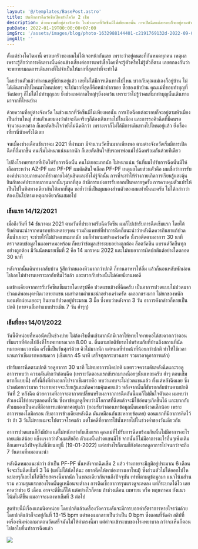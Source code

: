 ```yaml
---
layout: '@/templates/BasePost.astro'
title: บันทึกการฉีดวัคซีนป้องกันโควิด 2 เข็ม
description: ด้วยความที่อยู่ต่างจังหวัด ในช่วงแรกที่วัคซีนมีไม่เพียงพอนั้น การเปิดฉีดแต่ละรอบก็จะอยู่ตามหัวเมืองเป็นส่วนใหญ่ก็เลยตัดสินใจว่ายังไม่ฉีดดีกว่า
pubDate: 2022-01-19T00:00:00+07:00
imgSrc: '/assets/images/blog/photo-1632988144401-c2191769132d-2022-09-09.jpeg'
imgAlt: ''
---
```


ตั้งแต่ช่วงโควิดมานี้ ครอบครัวของผมไม่ได้เจอหน้ากันเลย เพราะว่าอยู่คนละที่กันหมดทุกคน เหตุผลเพราะรู้สึกว่าการเดินทางนั้นค่อนข้างเสี่ยงต่อการแพร่เชื้อโดยที่จะรู้ตัวหรือไม่รู้ตัวก็ตาม เลยตกลงกันว่าจะพยายามลดการเดินทางที่ไม่จำเป็นให้มากที่สุดเท่าที่จะทำได้

โดยส่วนตัวแล้วทำงานอยู่ที่บ้านอยู่แล้ว เลยไม่ได้มีการเดินทางไปไหน บวกกับคุณแม่เองก็อยู่บ้าน ไม่ได้เดินทางไปไหนมาไหนบ่อยๆ จะไปมากที่สุดก็คือหน้าปากซอย ซื้อของเข้าบ้าน คุณแม่ที่ชอบทำบุญที่วัดบ่อยๆ ก็ไม่ได้ไปทำบุญเลย ยิ่งช่วงเทศกาลใหญ่ๆยิ่งงดเว้น เพราะว่าไม่รู้ว่าคนที่มาทำบุญนั้นเดินทางมาจากที่ไหนบ้าง

ด้วยความที่อยู่ต่างจังหวัด ในช่วงแรกที่วัคซีนมีไม่เพียงพอนั้น การเปิดฉีดแต่ละรอบก็จะอยู่ตามหัวเมืองเป็นส่วนใหญ่ ส่วนตัวเลยมองว่าถ้าจะฉีดจริงๆก็ต้องเดินทางไปในเมือง และการรอคิวฉีดที่มีคนรอจำนวนมหาศาล ก็เลยตัดสินใจว่ายังไม่ฉีดดีกว่า เพราะเราก็ไม่ได้มีการเดินทางไปไหนอยู่แล้ว ยิ่งเรื่องเที่ยวนี่นับครั้งได้เลย

จนเมื่องช่วงเดือนธันวาคม 2021 ที่ผ่านมา มีจำนวนวัคซีนมากเพียงพอ ตามต่างจังหวัดเริ่มมีการเปิดฉีดที่ถี่มากขึ้น คนเริ่มไม่หนาแน่นมากนัก ก็เลยตัดสินใจขับรถพาพ่อแม่ไปฉีดพร้อมกันด้วยทีเดียว

ไปถึงโรงพยาบาลที่เปิดให้รับการฉีดนั้น คนไม่เยอะมากนัก ไม่หนาแน่น วันที่ผมไปรับการฉีดนั้นมีให้เลือกระหว่าง AZ-PF และ PF-PF ผมตัดสินใจเลือก PF-PF เหตุผลโดยส่วนตัวคือ ผมเชื่อว่าการรับองค์ประกอบภายนอกที่ร่างกายไม่คุ้นชินและยังไม่รู้จักนั้น การที่จะทำให้ร่างกายเกิดการเรียนรู้และคุ้นชินกับองค์ประกอบภายนอกนั้นๆมากที่สุด ถ้ามีการแบ่งการรับออกเป็นหลายๆครั้ง การควบคุมตัวแปรให้เป็นไปในทิศทางเดียวกันให้มากที่สุด ขอย้ำว่านี่เป็นมุมมองส่วนตัวของผมเท่านั้นนะครับ ไม่ได้กล่าวว่าต้องเป็นไปตามเหตุผลเดียวกันเสมอไป

### เข็มแรก 14/12/2021

เมื่อถึงวันที่ 14 ธันวาคม 2021 ตามวันที่ประกาศรับฉีดวัคซีน ผมก็ไปเข้ารับการฉีดเข็มแรก โดยได้รับคำแนะนำจากคนรอบข้างหลายๆคน รวมถึงแพทย์ที่ทำการฉีดก็แนะนำว่าหลังฉีดควรกินยาแก้ปวด ดื่มน้ำเยอะๆ จะช่วยให้ไม่ปวดแขนมากนัก ผมก็ทำตามอย่างเคร่งครัด นั่งรอติดตามอาการ 30 นาที ตรวจสอบข้อมูลในแอพฯหมอพร้อม ก็พบว่าข้อมูลเข้าระบบอย่างถูกต้อง ล็อตวัคซีน แบรนด์วัคซีนทุกอย่างถูกต้อง มีวันนัดหมายเข็มที่ 2 คือ 14 มกราคม 2022 และไม่พบอาการผิดปกติแต่อย่างใดตลอด 30 นาที

หลังจากนั้นเดินทางกลับบ้าน รู้สึกว่าตนเองหิวมากกว่าปกติ ก็ทานอาหารให้อิ่ม แล้วก็นอนหลับพักผ่อนไปเลยไม่ทำงานเพราะลากับทีมไว้แล้ว และบวกกับช่วงนั้นไม่ค่อยมีงานพอดี

ผลข้างเคียงจากการรับวัคซีนเข็มแรกโดยสรุปคือ ปวดแขนข้างที่ฉีดครับ เป็นอาการปวดแบบไม่ปวดมาก ปวดแค่พอหงุดหงิดเวลายกแขน ผมทำตามคำแนะนำอย่างเคร่งครัด งดออกแรงมาก ไม่ยกของหนัก นอนพักผ่อนเยอะๆ กินยาแก้ปวดอยู่ประมาณ 3 มื้อ ซึ่งพบว่าหลังจาก 3 วัน อาการดังกล่าวก็หายเป็นปกติ (หายจนลืมทำแบบประเมิน 7 วัน ฮ่าๆๆ)

### เข็มที่สอง 14/01/2022

วันนี้ดีหน่อยที่หมอนัดเป็นช่วงบ่าย ไม่ต้องรีบตื่นเช้ามากนักมีเวลาให้หายใจหายคอได้สะดวกกว่าตอนเข็มแรกที่ต้องไปถึงที่โรงพยาบาลเวลา 8.00 น. ตื่นตามปกติขับรถไปพร้อมกับที่บ้านถึงสถานที่นัดหมายตามเวลานัด ครั้งนี้เป็นวันศุกร์ด้วย คิวไม่มากนัก แต่หมอที่ทำหน้าที่น้อยกว่าปกติ ทำให้ใช้เวลานานกว่าเข็มแรกพอสมควร (เข็มแรก 45 นาที เสร็จทุกกระบวนการ รวมเวลาดูอาการแล้ว)

เข้ารับการฉีดตามปกติ รอดูอาการ 30 นาที ไม่พบอาการผิดปกติ ผลตรวจความดันหลังฉีดและรอดูอาการพบว่า ความดันต่ำกว่าก่อนฉีด (เพราะวัดตอนแรกขับรถมาเหนื่อยๆนั่นแหละครับ ฮ่าๆ ตอนเข็มแรกก็แบบนี้) ครั้งนี้สิ่งที่ต่างออกไปจากเข็มแรกคือ พบว่าแทบจะไม่ปวดแขนแล้ว ตั้งแต่หลังฉีดเลย ซึ่งปวดน้อยกว่ามาก ร่างกายอาจจะเรียนรู้และเกิดความคุ้นเคยแล้ว หลังจากนั้นก็ขับรถกลับบ้านตามปกติ วันที่ 2 หลังฉีด ด้วยความที่อาจจะอากาศเปลี่ยนหรือผลจากการฉีดอันนี้ผมก็ไม่มั่นใจตัวเอง ผมพบว่าตัวเองมีไข้อ่อนๆตลอดทั้งวัน ซึ่งหาข้อมูลดูก็พบว่ามีโอกาสที่ฉีดแล้วจะมีไข้อ่อนๆเกิดขึ้นได้ และบวกกับตัวผมเองเป็นคนที่มีอาการแพ้อากาศอยู่แล้ว (ยอมรับว่าตอนหาข้อมูลนั้นแอบกังวลเล็กน้อย เพราะอาการของโอมิครอน กับอาการข้างเคียงหลังฉีด มันเหมือนกันซะหลายข้อเลย) ตอนแรกที่มีอาการคิดไว้ว่า ถ้า 3 วันไม่หายผมจะไปตรวจโรคแล้ว แต่โชคดีที่อาการไข้นั้นหายไปในช่วงค่ำของวันเดียวกัน

อาการปวดแขนก็ยังมีบ้าง แต่ไม่หนักเท่ากับเข็มแรก คุณแม่ที่ไปรับการฉีดพร้อมกันนั้นไม่มีอาการอะไรเลยแม้แต่น้อย แข็งแรงกว่าตัวผมเสียอีก ตัวผมนั้นปวดแขนมีไข้ จากนั้นก็ไม่มีอาการอะไรอื่นๆเพิ่มเติมอีกเลยจนถึงปัจจุบันที่เขียนอยู่นี้ (19-01-2022) แต่อย่างไรก็ตามก็ยังต้องรอดูอาการไปจนกว่าจะถึง 7 วันตามที่หมอแนะนำ

หลังฉีดหมอแนะนำว่า ถ้าเป็น PF-PF นั้นหลังจากฉีดเข็ม 2 แล้ว ร่างกายจะมีภูมิอยู่ประมาณ 6 เดือน จึงจะเริ่มฉีดเข็มที่ 3 ได้ (แต่ไม่ได้นัดให้นะ อยากฉีดให้หาช่องทางเอาใหม่) ซึ่งส่วนตัวไม่ได้ออกไปไหนบ่อยๆก็เลยไม่ได้ซีเรียสตรงนี้มากนัก ในขณะเดียวกันจนถึงปัจจุบัน เท่าที่ตามดูข้อมูลมา แนวโน้มส่วนรวม ความรุนแรกของโรคนั้นดูเหมือนจะต่ำลง การติดเชื้ออาการรุนแรงดูจะลดลง แต่ก็ระบาดได้ไว เลยคาดว่าช่วง 6 เดือน อาจจะดีขึ้นก็ได้ แต่อย่างไรก็ตาม ถ้าช่วงเดือน เมษายน หรือ พฤษภาคม ยังแนวโน้มไม่ดีขึ้น ผมอาจจะมองหาเข็มที่ 3 ต่อไป

สุดท้ายนี้มีเรื่องแถมนิดหน่อย โดยปกติแล้วเครื่องวัดความดันจะมีการบอกค่าอัตราการหายใจรว่มด้วย โดยปกติแล้วก็จะอยู่กันที่ 13-15 bpm แต่ของผมกลายเป็นว่าเป็น 0 bpm ซึ่งตอนที่วัดค่า สลิปที่เครื่องพิมพ์ออกมาตอนวัดเสร็จมันไม่ให้ค่าตรงนี้มา แต่ค่าจะเข้าระบบของโรงพยาบาล กว่าจะเห็นก็ตอนไปขอใบยื่นทำการฉีดแล้ว

![](/assets/images/blog/image-26-2022-09-09.png)
